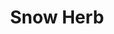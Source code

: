 ---
title: "Snow Herb"
meta_title: "Snow Herb craft"
description: "Craft de Snow Herb"
rank: "d"
draft: false
name: "Snow Herb"
recipe_img: "https://wiki.pokexgames.com/images/e/ee/Snow_Herb.png"
level: 26
craft_time: 600
result: 1
value_npc: 1
ingredients:
  - name: "Leaves"
    quantity: 20
    item_img: "https://wiki.pokexgames.com/images/f/f1/Leaves.png"
    value_npc: 1
  - name: "Seed"
    quantity: 260
    item_img: "https://wiki.pokexgames.com/images/2/2e/Seed.png"
    value_npc: 1
  - name: "Pure Grass"
    quantity: 200
    item_img: "https://wiki.pokexgames.com/images/b/bc/Pure_Grass.png"
    value_npc: 1
---